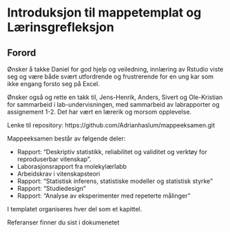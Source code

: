 # Introduksjon til mappetemplat og Lærinsgrefleksjon {.unnumbered}

## Forord 

Ønsker å takke Daniel for god hjelp og veiledning, innlæring av Rstudio viste seg og være både svært utfordrende og frustrerende for en ung kar som ikke engang forsto seg på Excel. 

Ønsker også og rette en takk til, Jens-Henrik, Anders, Sivert og Ole-Kristian for sammarbeid i lab-undervisningen, med sammarbeid av labrapporter og assignement 1-2. Det har vært en lærerik og morsom opplevelse.

Lenke til repository: https://github.com/Adrianhaslum/mappeeksamen.git

Mappeeksamen består av følgende deler: 

- Rapport: "Deskriptiv statistikk, reliabilitet og validitet og verktøy for reproduserbar vitenskap".
- Laborasjonsrapport fra molekylærlabb
- Arbeidskrav i vitenskapsteori
- Rapport: "Statistisk inferens, statistiske modeller og statistisk styrke"
- Rapport: "Studiedesign"
- Rapport: "Analyse av eksperimenter med repeterte målinger"

I templatet organiseres hver del som et kapittel. 

Referanser finner du sist i dokumenetet 
